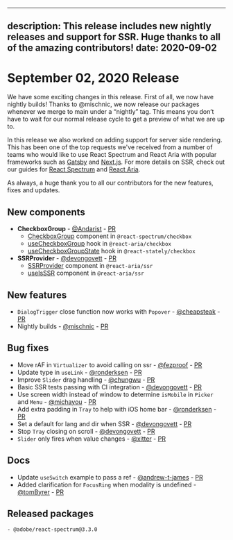 <!-- Copyright 2020 Adobe. All rights reserved.
This file is licensed to you under the Apache License, Version 2.0 (the "License");
you may not use this file except in compliance with the License. You may obtain a copy
of the License at http://www.apache.org/licenses/LICENSE-2.0
Unless required by applicable law or agreed to in writing, software distributed under
the License is distributed on an "AS IS" BASIS, WITHOUT WARRANTIES OR REPRESENTATIONS
OF ANY KIND, either express or implied. See the License for the specific language
governing permissions and limitations under the License. -->


---
description: This release includes new nightly releases and support for SSR. Huge thanks to all of the amazing contributors!
date: 2020-09-02
---

# September 02, 2020 Release

We have some exciting changes in this release. First of all, we now have nightly builds! Thanks to @mischnic, we now release our packages whenever we merge to main under a “nightly” tag. This means you don’t have to wait for our normal release cycle to get a preview of what we are up to.

In this release we also worked on adding support for server side rendering. This has been one of the top requests we've received from a number of teams who would like to use React Spectrum and React Aria with popular frameworks such as [Gatsby](https://www.gatsbyjs.com) and [Next.js](https://nextjs.org). For more details on SSR, check out our guides for [React Spectrum](https://react-spectrum.adobe.com/react-spectrum/ssr.html) and [React Aria](https://react-spectrum.adobe.com/react-aria/ssr.html).

As always, a huge thank you to all our contributors for the new features, fixes and updates.

## New components

- **CheckboxGroup** - [@Andarist](https://github.com/Andarist) - [PR](https://github.com/adobe/react-spectrum/pull/868)
    - [CheckboxGroup](../../react-spectrum/CheckboxGroup.html) component in `@react-spectrum/checkbox`
    - [useCheckboxGroup](../../react-aria/useCheckboxGroup.html) hook in `@react-aria/checkbox`
    - [useCheckboxGroupState](../../react-stately/useCheckboxGroupState.html) hook in `@react-stately/checkbox`
- **SSRProvider** - [@devongovett](https://github.com/devongovett) - [PR](https://github.com/adobe/react-spectrum/pull/992)
    - [SSRProvider](../../react-aria/SSRProvider.html) component in `@react-aria/ssr`
    - [useIsSSR](../../react-aria/useIsSSR.html.html) component in `@react-aria/ssr`

## New features

- `DialogTrigger` close function now works with `Popover` - [@cheapsteak](https://github.com/cheapsteak) - [PR](https://github.com/adobe/react-spectrum/pull/997)
- Nightly builds - [@mischnic](https://github.com/mischnic) - [PR](https://github.com/adobe/react-spectrum/pull/735)


## Bug fixes

- Move rAF in `Virtualizer` to avoid calling on ssr - [@fezproof](https://github.com/fezproof) - [PR](https://github.com/adobe/react-spectrum/pull/975)
- Update type in `useLink` - [@ronderksen](https://github.com/ronderksen) - [PR](https://github.com/adobe/react-spectrum/pull/1000)
- Improve `Slider` drag handling - [@chungwu](https://github.com/chungwu) - [PR](https://github.com/adobe/react-spectrum/pull/955)
- Basic SSR tests passing with CI integration - [@devongovett](https://github.com/devongovett) - [PR](https://github.com/adobe/react-spectrum/pull/994)
- Use screen width instead of window to determine `isMobile` in `Picker` and `Menu` - [@michayou](https://github.com/michayou) - [PR](https://github.com/adobe/react-spectrum/pull/1001)
- Add extra padding in `Tray` to help with iOS home bar - [@ronderksen](https://github.com/ronderksen) - [PR](https://github.com/adobe/react-spectrum/pull/1007)
- Set a default for lang and dir when SSR - [@devongovett](https://github.com/devongovett) - [PR](https://github.com/adobe/react-spectrum/pull/1026)
- Stop `Tray` closing on scroll - [@devongovett](https://github.com/devongovett) - [PR](https://github.com/adobe/react-spectrum/pull/1023)
- `Slider` only fires when value changes - [@xitter](https://github.com/xitter) - [PR](https://github.com/adobe/react-spectrum/pull/999)

## Docs

- Update `useSwitch` example to pass a ref - [@andrew-t-james](https://github.com/andrew-t-james) - [PR](https://github.com/adobe/react-spectrum/pull/988)
- Added clarification for `FocusRing` when modality is undefined - [@tomByrer](https://github.com/tomByrer) - [PR](https://github.com/adobe/react-spectrum/pull/1022)

## Released packages

```
- @adobe/react-spectrum@3.3.0

```
